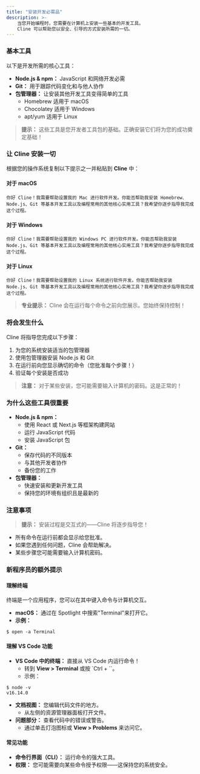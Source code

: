 ```yaml
---
title: "安装开发必需品"
description: >-
    当您开始编程时，您需要在计算机上安装一些基本的开发工具。
    Cline 可以帮助您以安全、引导的方式安装所需的一切。
---
```


### 基本工具

以下是开发所需的核心工具：

-   **Node.js & npm：** JavaScript 和网络开发必需
-   **Git：** 用于跟踪代码变化和与他人协作
-   **包管理器：** 让安装其他开发工具变得简单的工具
    -   Homebrew 适用于 macOS
    -   Chocolatey 适用于 Windows
    -   apt/yum 适用于 Linux

> **提示：** 这些工具是您开发者工具包的基础。正确安装它们将为您的成功奠定基础！

### 让 Cline 安装一切

根据您的操作系统复制以下提示之一并粘贴到 **Cline** 中：

#### 对于 macOS

```
你好 Cline！我需要帮助设置我的 Mac 进行软件开发。你能否帮助我安装 Homebrew、Node.js、Git 等基本开发工具以及编程常用的其他核心实用工具？我希望你逐步指导我完成这个过程。
```

#### 对于 Windows

```
你好 Cline！我需要帮助设置我的 Windows PC 进行软件开发。你能否帮助我安装 Node.js、Git 等基本开发工具以及编程常用的其他核心实用工具？我希望你逐步指导我完成这个过程。
```

#### 对于 Linux

```
你好 Cline！我需要帮助设置我的 Linux 系统进行软件开发。你能否帮助我安装 Node.js、Git 等基本开发工具以及编程常用的其他核心实用工具？我希望你逐步指导我完成这个过程。
```

> **专业提示：** Cline 会在运行每个命令之前向您展示。您始终保持控制！

### 将会发生什么

Cline 将指导您完成以下步骤：

1. 为您的系统安装适当的包管理器
2. 使用包管理器安装 Node.js 和 Git
3. 在运行前向您显示确切的命令（您批准每个步骤！）
4. 验证每个安装是否成功

> **注意：** 对于某些安装，您可能需要输入计算机的密码。这是正常的！

### 为什么这些工具很重要

-   **Node.js & npm：**
    -   使用 React 或 Next.js 等框架构建网站
    -   运行 JavaScript 代码
    -   安装 JavaScript 包
-   **Git：**
    -   保存代码的不同版本
    -   与其他开发者协作
    -   备份您的工作
-   **包管理器：**
    -   快速安装和更新开发工具
    -   保持您的环境有组织且是最新的

### 注意事项

> **提示：** 安装过程是交互式的——Cline 将逐步指导您！

-   所有命令在运行前都会显示给您批准。
-   如果您遇到任何问题，Cline 会帮助解决。
-   某些步骤您可能需要输入计算机密码。

### 新程序员的额外提示

#### 理解终端

终端是一个应用程序，您可以在其中键入命令与计算机交互。

-   **macOS：** 通过在 Spotlight 中搜索"Terminal"来打开它。
-   **示例：**

```
$ open -a Terminal
```

#### 理解 VS Code 功能

-   **VS Code 中的终端：** 直接从 VS Code 内运行命令！
    -   转到 **View > Terminal** 或按 \`Ctrl + \`\`。
    -   示例：

```
$ node -v
v16.14.0
```

-   **文档视图：** 您编辑代码文件的地方。
    -   从左侧的资源管理器面板打开文件。
-   **问题部分：** 查看代码中的错误或警告。
    -   通过单击灯泡图标或 **View > Problems** 来访问它。

#### 常见功能

-   **命令行界面（CLI）：** 运行命令的强大工具。
-   **权限：** 您可能需要向某些命令授予权限——这保持您的系统安全。

